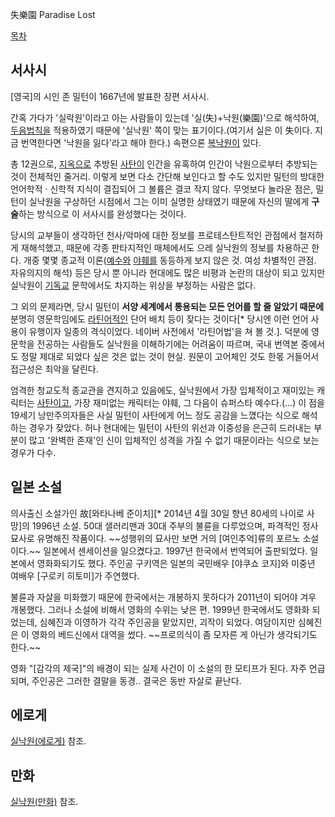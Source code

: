 失樂園
Paradise Lost

[[목차]]

== 서사시 ==
[영국]의 시인 존 밀턴이 1667년에 발표한 장편 서사시.

간혹 가다가 '실락원'이라고 아는 사람들이 있는데 '실(失)+낙원(樂園)'으로 해석하여, [[두음법칙]]을 적용하였기 때문에 '실낙원' 쪽이 맞는 표기이다.(여기서 실은 이 失이다. 지금 번역한다면 '낙원을 잃다'라고 해야 한다.)
속편으론 [[복낙원]]이 있다.

총 12권으로, [[지옥]]으로 추방된 [[사탄]]이 인간을 유혹하여 인간이 낙원으로부터 추방되는 것이 전체적인 줄거리. 이렇게 보면 다소 간단해 보인다고 할 수도 있지만 밀턴의 방대한 언어학적 · 신학적 지식이 결집되어 그 볼륨은 결코 작지 않다. 무엇보다 놀라운 점은, 밀턴이 실낙원을 구상하던 시점에서 그는 이미 실명한 상태였기 때문에 자신의 딸에게 '''구술'''하는 방식으로 이 서사시를 완성했다는 것이다.

당시의 교부들이 생각하던 천사/악마에 대한 정보를 프로테스탄트적인 관점에서 철저하게 재해석했고, 때문에 각종 판타지적인 매체에서도 으레 실낙원의 정보를 차용하곤 한다. 개중 몇몇 종교적 이론([[예수]]와 [[야훼]]를 동등하게 보지 않은 것. 여성 차별적인 관점. 자유의지의 해석) 등은 당시 뿐 아니라 현대에도 많은 비평과 논란의 대상이 되고 있지만 실낙원이 [[기독교]] 문학에서도 차지하는 위상을 부정하는 사람은 없다.

그 외의 문제라면, 당시 밀턴이 '''서양 세계에서 통용되는 모든 언어를 할 줄 알았기 때문에''' 분명히 영문학임에도 [[라틴어]]적인 단어 배치 등이 잦다는 것이다[* 당시엔 이런 언어 사용이 유행이자 일종의 격식이었다. 네이버 사전에서 '라틴어법'을 쳐 볼 것.]. 덕분에 영문학을 전공하는 사람들도 실낙원을 이해하기에는 어려움이 따르며, 국내 번역본 중에서도 정말 제대로 되었다 싶은 것은 없는 것이 현실. 원문이 고어체인 것도 한몫 거들어서 접근성은 최악을 달린다.

엄격한 청교도적 종교관을 견지하고 있음에도, 실낙원에서 가장 입체적이고 재미있는 캐릭터는 [[사탄]]이고, 가장 재미없는 캐릭터는 야훼, 그 다음이 슈퍼스타 예수다.(...) 이 점을 19세기 낭만주의자들은 사실 밀턴이 사탄에게 어느 정도 공감을 느꼈다는 식으로 해석하는 경우가 잦았다. 허나 현대에는 밀턴이 사탄의 위선과 이중성을 은근히 드러내는 부분이 많고 '완벽한 존재'인 신이 입체적인 성격을 가질 수 없기 때문이라는 식으로 보는 경우가 다수.

== 일본 소설 ==
의사출신 소설가인 故[와타나베 준이치][* 2014년 4월 30일 향년 80세의 나이로 사망]의 1996년 소설. 50대 샐러리맨과 30대 주부의 불륜을 다루었으며,  파격적인 정사 묘사로 유명해진 작품이다. ~~성행위의 묘사만 보면 거의 [여인추억]류의 포르노 소설이다.~~ 일본에서 센세이션을 일으켰다고.  1997년 한국에서 번역되어 출판되었다. 일본에서 영화화되기도 했다. 주인공 구키역은 일본의 국민배우 [야쿠쇼 코지]와 미중년 여배우 [구로키 히토미]가 주연했다.

불륜과 자살을 미화했기 때문에 한국에서는 개봉하지 못하다가 2011년이 되어야 겨우 개봉했다. 그러나 소설에 비해서 영화의 수위는 낮은 편. 1999년 한국에서도 영화화 되었는데, 심혜진과 이영하가 각각 주인공을 맡았지만, 괴작이 되었다. 여담이지만 심혜진은 이 영화의 베드신에서 대역을 썼다. ~~프로의식이 좀 모자른 게 아닌가 생각되기도 한다.~~

영화 "[감각의 제국]"의 배경이 되는 실제 사건이 이 소설의 한 모티프가 된다. 자주 언급되며, 주인공은 그러한 결말을 동경.. 결국은 동반 자살로 끝난다.

== 에로게 ==
[[실낙원(에로게)]] 참조.

== 만화 ==
[[실낙원(만화)]] 참조.
